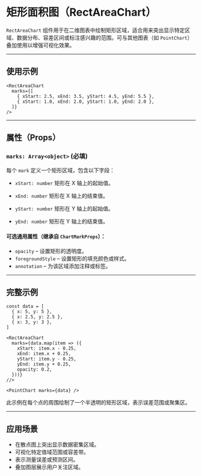 # 矩形面积图（RectAreaChart） 
        
`RectAreaChart` 组件用于在二维图表中绘制矩形区域，适合用来突出显示特定区域、数据分布、容差区间或标注感兴趣的范围。可与其他图表（如 `PointChart`）叠加使用以增强可视化效果。

---

## 使用示例

```tsx
<RectAreaChart
  marks={[
    { xStart: 2.5, xEnd: 3.5, yStart: 4.5, yEnd: 5.5 },
    { xStart: 1.0, xEnd: 2.0, yStart: 1.0, yEnd: 2.0 },
  ]}
/>
```

---

## 属性（Props）

### `marks: Array<object>` **(必填)**

每个 `mark` 定义一个矩形区域，包含以下字段：

* `xStart: number`
  矩形在 X 轴上的起始值。

* `xEnd: number`
  矩形在 X 轴上的结束值。

* `yStart: number`
  矩形在 Y 轴上的起始值。

* `yEnd: number`
  矩形在 Y 轴上的结束值。

#### 可选通用属性（继承自 `ChartMarkProps`）：

* `opacity` – 设置矩形的透明度。
* `foregroundStyle` – 设置矩形的填充颜色或样式。
* `annotation` – 为该区域添加注释或标签。

---

## 完整示例

```tsx
const data = [
  { x: 5, y: 5 },
  { x: 2.5, y: 2.5 },
  { x: 3, y: 3 },
]

<RectAreaChart
  marks={data.map(item => ({
    xStart: item.x - 0.25,
    xEnd: item.x + 0.25,
    yStart: item.y - 0.25,
    yEnd: item.y + 0.25,
    opacity: 0.2,
  }))}
//>

<PointChart marks={data} />
```

此示例在每个点的周围绘制了一个半透明的矩形区域，表示误差范围或聚集区。

---

## 应用场景

* 在散点图上突出显示数据密集区域。
* 可视化特定值域范围或容差带。
* 表示测量误差或预测区间。
* 叠加图层展示用户关注区域。
